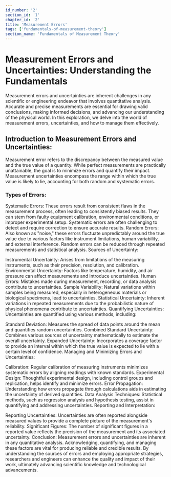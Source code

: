 ```yaml
---
id_number: '2'
section_id: '1'
chapter_id: '2'
title: 'Measurement Errors'
tags: ['fundamentals-of-measurement-theory']
section_name: 'Fundamentals of Measurement Theory'
---
```


# Measurement Errors and Uncertainties: Understanding the Fundamentals

Measurement errors and uncertainties are inherent challenges in any scientific or engineering endeavor that involves quantitative analysis. Accurate and precise measurements are essential for drawing valid conclusions, making informed decisions, and advancing our understanding of the physical world. In this exploration, we delve into the world of measurement errors, uncertainties, and how to manage them effectively.

## Introduction to Measurement Errors and Uncertainties:
Measurement error refers to the discrepancy between the measured value and the true value of a quantity. While perfect measurements are practically unattainable, the goal is to minimize errors and quantify their impact. Measurement uncertainties encompass the range within which the true value is likely to lie, accounting for both random and systematic errors.

### Types of Errors:

Systematic Errors: These errors result from consistent flaws in the measurement process, often leading to consistently biased results. They can stem from faulty equipment calibration, environmental conditions, or improper experimental setup. Systematic errors are often challenging to detect and require correction to ensure accurate results.
Random Errors: Also known as "noise," these errors fluctuate unpredictably around the true value due to various factors like instrument limitations, human variability, and external interference. Random errors can be reduced through repeated measurements and statistical analysis.
Sources of Uncertainty:

Instrumental Uncertainty: Arises from limitations of the measuring instruments, such as their precision, resolution, and calibration.
Environmental Uncertainty: Factors like temperature, humidity, and air pressure can affect measurements and introduce uncertainties.
Human Errors: Mistakes made during measurement, recording, or data analysis contribute to uncertainties.
Sample Variability: Natural variations within samples being measured, especially in heterogeneous materials or biological specimens, lead to uncertainties.
Statistical Uncertainty: Inherent variations in repeated measurements due to the probabilistic nature of physical phenomena contribute to uncertainties.
Quantifying Uncertainties:
Uncertainties are quantified using various methods, including:

Standard Deviation: Measures the spread of data points around the mean and quantifies random uncertainties.
Combined Standard Uncertainty: Combines various sources of uncertainty mathematically to estimate the overall uncertainty.
Expanded Uncertainty: Incorporates a coverage factor to provide an interval within which the true value is expected to lie with a certain level of confidence.
Managing and Minimizing Errors and Uncertainties:

Calibration: Regular calibration of measuring instruments minimizes systematic errors by aligning readings with known standards.
Experimental Design: Thoughtful experimental design, including control groups and replication, helps identify and minimize errors.
Error Propagation: Understanding how errors propagate through calculations aids in estimating the uncertainty of derived quantities.
Data Analysis Techniques: Statistical methods, such as regression analysis and hypothesis testing, assist in quantifying and addressing uncertainties.
Reporting and Interpretation:

Reporting Uncertainties: Uncertainties are often reported alongside measured values to provide a complete picture of the measurement's reliability.
Significant Figures: The number of significant figures in a reported value reflects the precision of the measurement and its associated uncertainty.
Conclusion:
Measurement errors and uncertainties are inherent in any quantitative analysis. Acknowledging, quantifying, and managing these factors are vital for producing reliable and credible results. By understanding the sources of errors and employing appropriate strategies, researchers and engineers can enhance the quality and impact of their work, ultimately advancing scientific knowledge and technological advancements.